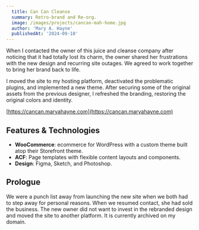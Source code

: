 ```yaml
---
  title: Can Can Cleanse
  summary: Retro-brand and Re-org.
  image: /images/projects/cancan-mah-home.jpg
  author: 'Mary A. Hayne'
  publishedAt: '2024-09-10'
---
```


When I contacted the owner of this juice and cleanse company after noticing that
it had totally lost its charm, the owner shared her frustrations with the new
design and recurring site outages. We agreed to work together to bring her brand
back to life.

I moved the site to my hosting platform, deactivated the problematic plugins,
and implemented a new theme. After securing some of the original assets from the
previous designer, I refreshed the branding, restoring the original colors and
identity.

[https://cancan.maryahayne.com](https://cancan.maryahayne.com)

## Features & Technologies

- **WooCommerce**: ecommerce for WordPress with a custom theme built atop their
  Storefront theme.
- **ACF**: Page templates with flexible content layouts and components.
- **Design**: Figma, Sketch, and Photoshop.

## Prologue

We were a punch list away from launching the new site when we both had to step
away for personal reasons. When we resumed contact, she had sold the business.
The new owner did not want to invest in the rebranded design and moved the site
to another platform. It is currently archived on my domain.
